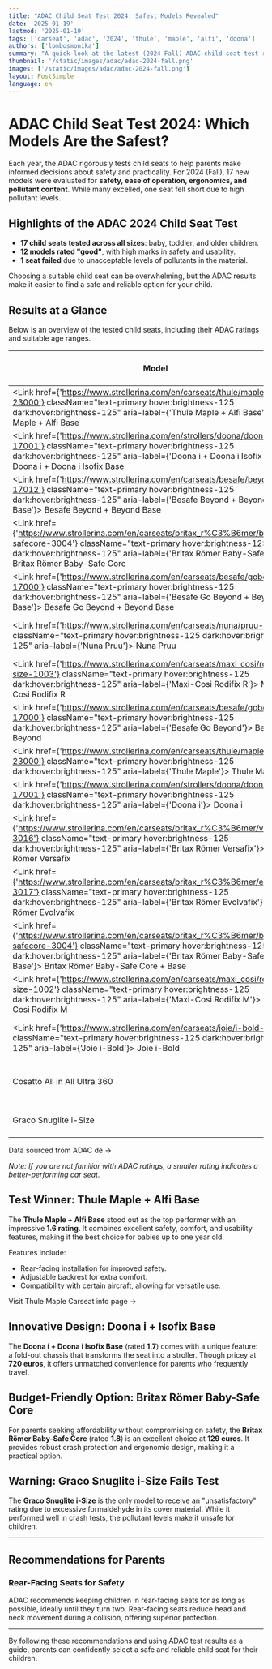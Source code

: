 ```yaml
---
title: "ADAC Child Seat Test 2024: Safest Models Revealed"
date: '2025-01-19'
lastmod: '2025-01-19'
tags: ['carseat', 'adac', '2024', 'thule', 'maple', 'alfi', 'doona']
authors: ['lombosmonika']
summary: "A quick look at the latest (2024 Fall) ADAC child seat test results, including safety, usability, ergonomics, and pollutant levels."
thumbnail: '/static/images/adac/adac-2024-fall.png'
images: ['/static/images/adac/adac-2024-fall.png']
layout: PostSimple
language: en
---
```


# ADAC Child Seat Test 2024: Which Models Are the Safest?

Each year, the ADAC rigorously tests child seats to help parents make informed decisions about safety and practicality. 
For 2024 (Fall), 17 new models were evaluated for **safety, ease of operation, ergonomics, and pollutant content**. While many excelled, one seat fell short due to high pollutant levels.

## Highlights of the ADAC 2024 Child Seat Test

- **17 child seats tested across all sizes**: baby, toddler, and older children.
- **12 models rated "good"**, with high marks in safety and usability.
- **1 seat failed** due to unacceptable levels of pollutants in the material.

Choosing a suitable child seat can be overwhelming, but the ADAC results make it easier to find a safe and reliable option for your child.

<ResponsiveGoogleAd />


## Results at a Glance

Below is an overview of the tested child seats, including their ADAC ratings and suitable age ranges.

| Model                                | ADAC Rating | Price (€) | Category                 | Child Size Range  |
|--------------------------------------|--------|-----------|--------------------------|-------------------|
| <Link href={'https://www.strollerina.com/en/carseats/thule/maple-23000'} className="text-primary hover:brightness-125 dark:hover:brightness-125" aria-label={'Thule Maple + Alfi Base'}> Thule Maple + Alfi Base</Link>| 1.6    | 570       | Baby                    | 40 cm to 75 cm    |
| <Link href={'https://www.strollerina.com/en/strollers/doona/doonai-17001'} className="text-primary hover:brightness-125 dark:hover:brightness-125" aria-label={'Doona i + Doona i Isofix Base'}> Doona i + Doona i Isofix Base</Link>    | 1.7    | 720       | Baby                    | 40 cm to 85 cm    |
| <Link href={'https://www.strollerina.com/en/carseats/besafe/beyond-17012'} className="text-primary hover:brightness-125 dark:hover:brightness-125" aria-label={'Besafe Beyond + Beyond Base'}> Besafe Beyond + Beyond Base</Link>      | 1.8    | 758       | Toddler & Child         | 61 cm to 125 cm   |
| <Link href={'https://www.strollerina.com/en/carseats/britax_r%C3%B6mer/baby-safecore-3004'} className="text-primary hover:brightness-125 dark:hover:brightness-125" aria-label={'Britax Römer Baby-Safe Core'}> Britax Römer Baby-Safe Core</Link>     | 1.8    | 129       | Baby                    | 40 cm to 83 cm    |
| <Link href={'https://www.strollerina.com/en/carseats/besafe/gobeyond-17000'} className="text-primary hover:brightness-125 dark:hover:brightness-125" aria-label={'Besafe Go Beyond + Beyond Base'}> Besafe Go Beyond + Beyond Base</Link>   | 1.8    | 678       | Baby                    | 40 cm to 87 cm    |
| <Link href={'https://www.strollerina.com/en/carseats/nuna/pruu-4001'} className="text-primary hover:brightness-125 dark:hover:brightness-125" aria-label={'Nuna Pruu'}> Nuna Pruu</Link>                        | 2.0    | 450       | Baby & Toddler          | 40 cm to 105 cm   |
| <Link href={'https://www.strollerina.com/en/carseats/maxi_cosi/rodifixri-size-1003'} className="text-primary hover:brightness-125 dark:hover:brightness-125" aria-label={'Maxi-Cosi Rodifix R'}> Maxi-Cosi Rodifix R</Link>              | 2.0    | 150       | Child                   | 100 cm to 150 cm  |
| <Link href={'https://www.strollerina.com/en/carseats/besafe/gobeyond-17000'} className="text-primary hover:brightness-125 dark:hover:brightness-125" aria-label={'Besafe Go Beyond'}> Besafe Go Beyond</Link>                 | 2.1    | 389       | Baby                    | 40 cm to 87 cm    |
| <Link href={'https://www.strollerina.com/en/carseats/thule/maple-23000'} className="text-primary hover:brightness-125 dark:hover:brightness-125" aria-label={'Thule Maple'}> Thule Maple</Link>                      | 2.2    | 280       | Baby                    | 40 cm to 75 cm    |
| <Link href={'https://www.strollerina.com/en/strollers/doona/doonai-17001'} className="text-primary hover:brightness-125 dark:hover:brightness-125" aria-label={'Doona i'}> Doona i</Link>                          | 2.4    | 530       | Baby                    | 40 cm to 85 cm    |
| <Link href={'https://www.strollerina.com/en/carseats/britax_r%C3%B6mer/versafix-3016'} className="text-primary hover:brightness-125 dark:hover:brightness-125" aria-label={'Britax Römer Versafix'}> Britax Römer Versafix</Link>            | 2.5    | 225       | Toddler & Child         | 76 cm to 150 cm   |
| <Link href={'https://www.strollerina.com/en/carseats/britax_r%C3%B6mer/evolvafix-3017'} className="text-primary hover:brightness-125 dark:hover:brightness-125" aria-label={'Britax Römer Evolvafix'}> Britax Römer Evolvafix</Link>           | 2.5    | 230       | Toddler & Child         | 76 cm to 150 cm   |
| <Link href={'https://www.strollerina.com/en/carseats/britax_r%C3%B6mer/baby-safecore-3004'} className="text-primary hover:brightness-125 dark:hover:brightness-125" aria-label={'Britax Römer Baby-Safe Core + Base'}> Britax Römer Baby-Safe Core + Base</Link>| 2.6   | 257       | Baby                    | 40 cm to 83 cm    |
| <Link href={'https://www.strollerina.com/en/carseats/maxi_cosi/rodifixmi-size-1002'} className="text-primary hover:brightness-125 dark:hover:brightness-125" aria-label={'Maxi-Cosi Rodifix M'}> Maxi-Cosi Rodifix M</Link>              | 2.7    | 130       | Child                   | 100 cm to 150 cm  |
| <Link href={'https://www.strollerina.com/en/carseats/joie/i-bold-10000'} className="text-primary hover:brightness-125 dark:hover:brightness-125" aria-label={'Joie i-Bold'}> Joie i-Bold</Link>                      | 3.0    | 220       | Toddler & Child         | 76 cm to 150 cm   |
| Cosatto All in All Ultra 360     | 3.4    | 430       | Baby, Toddler, Child    | 40 cm to 150 cm   |
| Graco Snuglite i-Size           | 4.6    | 95        | Baby                    | 40 cm to 75 cm    |


<div className="">
    <Link href={'https://www.adac.de/rund-ums-fahrzeug/ausstattung-technik-zubehoer/kindersitze/kindersitztest/kindersitz-vergleichstest-2024/'} className="text-primary hover:brightness-125 dark:hover:brightness-125" aria-label={'Butterfly info page'}> Data sourced from ADAC de  &rarr;</Link>
</div>

*Note: If you are not familiar with ADAC ratings, a smaller rating indicates a better-performing car seat.*


## Test Winner: Thule Maple + Alfi Base

The **Thule Maple + Alfi Base** stood out as the top performer with an impressive **1.6 rating**. It combines excellent safety, comfort, and usability features, making it the best choice for babies up to one year old. 

Features include:

- Rear-facing installation for improved safety.
- Adjustable backrest for extra comfort.
- Compatibility with certain aircraft, allowing for versatile use.

<div className="">
    <Link
        href={'https://www.strollerina.com/en/carseats/thule/maple-23000'}
        className="text-primary hover:brightness-125 dark:hover:brightness-125"
        aria-label={'thule mapple info page'}
    >
        Visit Thule Maple Carseat info page  &rarr;
    </Link>
</div>



## Innovative Design: Doona i + Isofix Base

The **Doona i + Doona i Isofix Base** (rated **1.7**) comes with a unique feature: a fold-out chassis that transforms the seat into a stroller. Though pricey at **720 euros**, it offers unmatched convenience for parents who frequently travel.

## Budget-Friendly Option: Britax Römer Baby-Safe Core

For parents seeking affordability without compromising on safety, the **Britax Römer Baby-Safe Core** (rated **1.8**) is an excellent choice at **129 euros**. It provides robust crash protection and ergonomic design, making it a practical option.

## Warning: Graco Snuglite i-Size Fails Test

The **Graco Snuglite i-Size** is the only model to receive an "unsatisfactory" rating due to excessive formaldehyde in its cover material. While it performed well in crash tests, the pollutant levels make it unsafe for children.

---

## Recommendations for Parents

### Rear-Facing Seats for Safety
ADAC recommends keeping children in rear-facing seats for as long as possible, ideally until they turn two. Rear-facing seats reduce head and neck movement during a collision, offering superior protection.

---

By following these recommendations and using ADAC test results as a guide, parents can confidently select a safe and reliable child seat for their children.
